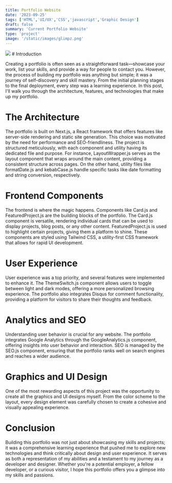 ```yaml
---
title: Portfolio Website
date: '2023-09-25'
tags: ['HTML','UI/UX','CSS','javascript','Graphic Design']
draft: false
summary: 'Current Portfolio Website'
type: 'project'
image: '/static/images/glimpz.png'
---
```


<img src="/static/images/old-portfolio.png" className="w-full " />
# Introduction

Creating a portfolio is often seen as a straightforward task—showcase your work, list your skills, and provide a way for people to contact you. 
However, the process of building my portfolio was anything but simple; it was a journey of self-discovery and skill mastery. From the initial 
planning stages to the final deployment, every step was a learning experience. In this post, I'll walk you through the architecture, features, 
and technologies that make up my portfolio.

# The Architecture

The portfolio is built on Next.js, a React framework that offers features like server-side rendering and static site generation. This choice was 
motivated by the need for performance and SEO-friendliness. The project is structured meticulously, with each component and utility having its 
dedicated file and purpose. For instance, LayoutWrapper.js serves as the layout component that wraps around the main content, providing a consistent 
structure across pages. On the other hand, utility files like formatDate.js and kebabCase.js handle specific tasks like date formatting and string 
conversion, respectively.

# Frontend Components

The frontend is where the magic happens. Components like Card.js and FeaturedProject.js are the building blocks of the portfolio. The Card.js 
component is versatile, rendering individual cards that can be used to display projects, blog posts, or any other content. FeaturedProject.js is 
used to highlight certain projects, giving them a platform to shine. These components are styled using Tailwind CSS, a utility-first CSS framework 
that allows for rapid UI development.

# User Experience
User experience was a top priority, and several features were implemented to enhance it. The ThemeSwitch.js component allows users to toggle between 
light and dark modes, offering a more personalized browsing experience. The portfolio also integrates Disqus for comment functionality, providing a 
platform for visitors to share their thoughts and feedback.

# Analytics and SEO

Understanding user behavior is crucial for any website. The portfolio integrates Google Analytics through the GoogleAnalytics.js component, offering 
insights into user behavior and interaction. SEO is managed by the SEO.js component, ensuring that the portfolio ranks well on search engines and reaches 
a wider audience.

# Graphics and UI Design

One of the most rewarding aspects of this project was the opportunity to create all the graphics and UI designs myself. From the color scheme to the layout, 
every design element was carefully chosen to create a cohesive and visually appealing experience.

# Conclusion

Building this portfolio was not just about showcasing my skills and projects; it was a comprehensive learning experience that pushed me to explore new technologies 
and think critically about design and user experience. It serves as both a representation of my abilities and a testament to my journey as a developer and designer. 
Whether you're a potential employer, a fellow developer, or a curious visitor, I hope this portfolio offers you a glimpse into my skills and passions.